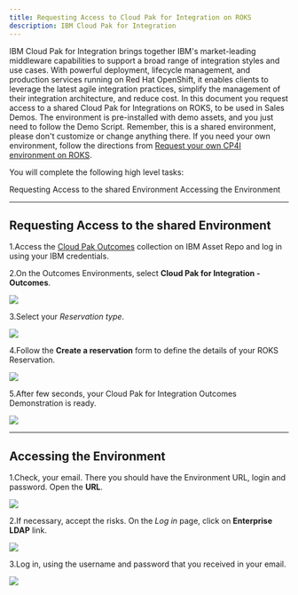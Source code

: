 ```yaml
---
title: Requesting Access to Cloud Pak for Integration on ROKS
description: IBM Cloud Pak for Integration
---
```

IBM Cloud Pak for Integration brings together IBM's market-leading
middleware capabilities to support a broad range of integration styles
and use cases. With powerful deployment, lifecycle management, and
production services running on Red Hat OpenShift, it enables clients to
leverage the latest agile integration practices, simplify the management
of their integration architecture, and reduce cost. In this document you
request access to a shared Cloud Pak for Integrations on ROKS, to be used in
Sales Demos. The environment is pre-installed with demo assets, and you just
need to follow the Demo Script. Remember, this is a shared environment, please
don't customize or change anything there. If you need your own environment,
follow the directions from [Request your own CP4I environment on ROKS](/cp4i-on-roks/).


You will complete the following high level tasks:

<AnchorLinks>
  <AnchorLink>Requesting Access to the shared Environment</AnchorLink>
  <AnchorLink>Accessing the Environment</AnchorLink>
</AnchorLinks>

***

## Requesting Access to the shared Environment

1.Access the [Cloud Pak Outcomes](https://assetrepo.ibm.com/collection/cloud-pak-outcomes) collection on IBM Asset Repo and log in using your IBM credentials.

2.On the Outcomes Environments, select **Cloud Pak for Integration - Outcomes**.

  ![](images/outcomes-cp4i.png)

3.Select your *Reservation type*.

  ![](images/outcomes-reservation-type.png)

4.Follow the **Create a reservation** form to define the details of your ROKS Reservation.

  ![](images/outcomes-create-reservation.png)

5.After few seconds, your Cloud Pak for Integration Outcomes Demonstration is ready.

  ![](images/outcomes-ready.png)


***

## Accessing the Environment

1.Check, your email. There you should have the Environment URL, login and password. Open the **URL**.

  ![](images/outcomes-email.png)

2.If necessary, accept the risks. On the *Log in* page, click on **Enterprise LDAP** link.

  ![](images/outcomes-login.png)

3.Log in, using the username and password that you received in your email.

  ![](images/outcomes-username.png)
